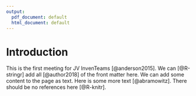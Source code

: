 ```yaml
---
output:
  pdf_document: default
  html_document: default
---
```

# Introduction

This is the first meeting for JV InvenTeams [@anderson2015]. We can [@R-stringr] add all [@author2018] of the front matter here. We can add some content to the page as text. Here is some more text [@abramowitz]. There should be no references here [@R-knitr]. 
